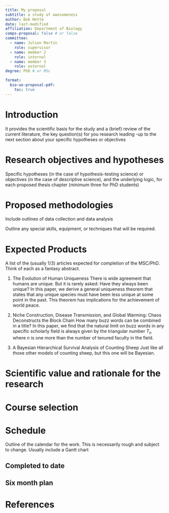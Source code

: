 ```yaml
---
title: My proposal
subtitle: a study of awesomeness
author: Bob Hette
date: last-modified
affiliation: Department of Biology
comps-proposal: false # or false
committee:
  - name: Julien Martin
    role: supervisor 
  - name: member 2
    role: internal
  - name: member 3
    role: external
degree: PhD # or MSc

format:
  bio-uo-proposal-pdf:
    toc: true
---
```


# Introduction

It provides the scientific basis for the study and a (brief) review of the current literature, 
the key question(s) for you research leading -up to the next section about your specific hypotheses or objectives

# Research objectives and hypotheses

Specific hypotheses (in the case of hypothesis-testing science) or objectives (in the case of 
descriptive science), and the underlying logic, for each proposed thesis chapter (minimum three 
for PhD students)

# Proposed methodologies

Include outlines of data collection and data analysis

Outline any special skills, equipment, or techniques that will be required. 

# Expected Products

A list of the (usually 1/3) articles expected for completion of the MSC/PhD. Think of each as a fantasy abstract.

1. The Evolution of Human Uniqueness
  There is wide agreement that humans are unique. But it is rarely asked: Have they always been unique? In this paper, we derive a general uniqueness theorem that states that any unique species must have been less unique at some point in the past. This theorem has implications for the achievement of world peace.

1. Niche Construction, Disease Transmission, and Global Warming: Chaos Deconstructs the Block Chain
  How many buzz words can be combined in a title? In this paper, we find that the natural limit on buzz words in any specific scholarly field is always given by the triangular number $T_n$ where $n$ is one more than the number of tenured faculty in the field.

1. A Bayesian Hierarchical Survival Analysis of Counting Sheep
  Just like all those other models of counting sheep, but this one will be Bayesian.

# Scientific value and rationale for the research

# Course selection


# Schedule

Outline of the calendar for the work. This is necessarily rough and subject to change.
Usually include a Gantt chart

## Completed to date

## Six month plan



# References
::: {refs}
:::
